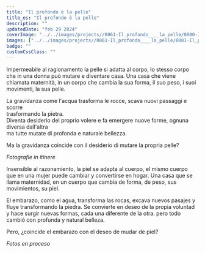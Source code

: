 ```yaml
---
title: "Il profondo è la pelle"
title_es: "Il profondo è la pelle"
description: ""
updatedDate: "feb 29 2024"
coverImage: "../../images/projects//0061-Il_profondo____la_pelle/0000-Il_profondo____la_pelle_Corpo_donna_maternita_cambiamento_mutamento_roccia_pietra_mare_acqua_schizzi_intimo_vulva_nascita_sessualita_Olympus_OM1.jpg"
images: ["../../images/projects//0061-Il_profondo____la_pelle/0001-Il_profondo____la_pelle_Corpo_donna_maternita_cambiamento_mutamento_roccia_pietra_mare_acqua_schizzi_intimo_vulva_nascita_sessualita_Olympus_OM1.jpg","../../images/projects//0061-Il_profondo____la_pelle/0002-Il_profondo____la_pelle_Corpo_donna_maternita_cambiamento_mutamento_roccia_pietra_mare_acqua_schizzi_intimo_vulva_nascita_sessualita_Olympus_OM1.jpg","../../images/projects//0061-Il_profondo____la_pelle/0003-Il_profondo____la_pelle_Corpo_donna_maternita_cambiamento_mutamento_roccia_pietra_mare_acqua_schizzi_intimo_vulva_nascita_sessualita_Olympus_OM1.jpg","../../images/projects//0061-Il_profondo____la_pelle/0004-Il_profondo____la_pelle_Corpo_donna_maternita_cambiamento_mutamento_roccia_pietra_mare_acqua_schizzi_intimo_vulva_nascita_sessualita_Olympus_OM1.jpg","../../images/projects//0061-Il_profondo____la_pelle/0005-Il_profondo____la_pelle_Corpo_donna_maternita_cambiamento_mutamento_roccia_pietra_mare_acqua_schizzi_intimo_vulva_nascita_sessualita_Olympus_OM1.jpg","../../images/projects//0061-Il_profondo____la_pelle/0006-Il_profondo____la_pelle_Corpo_donna_maternita_cambiamento_mutamento_roccia_pietra_mare_acqua_schizzi_intimo_vulva_nascita_sessualita_Olympus_OM1.jpg","../../images/projects//0061-Il_profondo____la_pelle/0007-Il_profondo____la_pelle_Corpo_donna_maternita_cambiamento_mutamento_roccia_pietra_mare_acqua_schizzi_intimo_vulva_nascita_sessualita_Olympus_OM1.jpg","../../images/projects//0061-Il_profondo____la_pelle/0008-Il_profondo____la_pelle_Corpo_donna_maternita_cambiamento_mutamento_roccia_pietra_mare_acqua_schizzi_intimo_vulva_nascita_sessualita_Olympus_OM1.jpg","../../images/projects//0061-Il_profondo____la_pelle/0009-Il_profondo____la_pelle_Corpo_donna_maternita_cambiamento_mutamento_roccia_pietra_mare_acqua_schizzi_intimo_vulva_nascita_sessualita_Olympus_OM1.jpg","../../images/projects//0061-Il_profondo____la_pelle/0010-Il_profondo____la_pelle_Corpo_donna_maternita_cambiamento_mutamento_roccia_pietra_mare_acqua_schizzi_intimo_vulva_nascita_sessualita_Olympus_OM1.jpg","../../images/projects//0061-Il_profondo____la_pelle/0011-Il_profondo____la_pelle_Corpo_donna_maternita_cambiamento_mutamento_roccia_pietra_mare_acqua_schizzi_intimo_vulva_nascita_sessualita_Olympus_OM1.jpg","../../images/projects//0061-Il_profondo____la_pelle/0012-Il_profondo____la_pelle_Corpo_donna_maternita_cambiamento_mutamento_roccia_pietra_mare_acqua_schizzi_intimo_vulva_nascita_sessualita_Olympus_OM1.jpg","../../images/projects//0061-Il_profondo____la_pelle/0013-Il_profondo____la_pelle_Corpo_donna_maternita_cambiamento_mutamento_roccia_pietra_mare_acqua_schizzi_intimo_vulva_nascita_sessualita_Olympus_OM1.jpg","../../images/projects//0061-Il_profondo____la_pelle/0014-Il_profondo____la_pelle_Corpo_donna_maternita_cambiamento_mutamento_roccia_pietra_mare_acqua_schizzi_intimo_vulva_nascita_sessualita_Olympus_OM1.jpg","../../images/projects//0061-Il_profondo____la_pelle/0015-Il_profondo____la_pelle_Corpo_donna_maternita_cambiamento_mutamento_roccia_pietra_mare_acqua_schizzi_intimo_vulva_nascita_sessualita_Olympus_OM1.jpg","../../images/projects//0061-Il_profondo____la_pelle/0016-Il_profondo____la_pelle_Corpo_donna_maternita_cambiamento_mutamento_roccia_pietra_mare_acqua_schizzi_intimo_vulva_nascita_sessualita_Olympus_OM1.jpg","../../images/projects//0061-Il_profondo____la_pelle/0017-Il_profondo____la_pelle_Corpo_donna_maternita_cambiamento_mutamento_roccia_pietra_mare_acqua_schizzi_intimo_vulva_nascita_sessualita_Olympus_OM1.jpg","../../images/projects//0061-Il_profondo____la_pelle/0018-Il_profondo____la_pelle_Corpo_donna_maternita_cambiamento_mutamento_roccia_pietra_mare_acqua_schizzi_intimo_vulva_nascita_sessualita_Olympus_OM1.jpg","../../images/projects//0061-Il_profondo____la_pelle/0019-Il_profondo____la_pelle_Corpo_donna_maternita_cambiamento_mutamento_roccia_pietra_mare_acqua_schizzi_intimo_vulva_nascita_sessualita_Olympus_OM1.jpg","../../images/projects//0061-Il_profondo____la_pelle/0020-Il_profondo____la_pelle_Corpo_donna_maternita_cambiamento_mutamento_roccia_pietra_mare_acqua_schizzi_intimo_vulva_nascita_sessualita_Olympus_OM1.jpg","../../images/projects//0061-Il_profondo____la_pelle/0021-Il_profondo____la_pelle_Corpo_donna_maternita_cambiamento_mutamento_roccia_pietra_mare_acqua_schizzi_intimo_vulva_nascita_sessualita_Olympus_OM1.jpg","../../images/projects//0061-Il_profondo____la_pelle/0022-Il_profondo____la_pelle_Corpo_donna_maternita_cambiamento_mutamento_roccia_pietra_mare_acqua_schizzi_intimo_vulva_nascita_sessualita_Olympus_OM1.jpg","../../images/projects//0061-Il_profondo____la_pelle/0023-Il_profondo____la_pelle_Corpo_donna_maternita_cambiamento_mutamento_roccia_pietra_mare_acqua_schizzi_intimo_vulva_nascita_sessualita_Olympus_OM1.jpg","../../images/projects//0061-Il_profondo____la_pelle/0024-Il_profondo____la_pelle_Corpo_donna_maternita_cambiamento_mutamento_roccia_pietra_mare_acqua_schizzi_intimo_vulva_nascita_sessualita_Olympus_OM1.jpg","../../images/projects//0061-Il_profondo____la_pelle/0025-Il_profondo____la_pelle_Corpo_donna_maternita_cambiamento_mutamento_roccia_pietra_mare_acqua_schizzi_intimo_vulva_nascita_sessualita_Olympus_OM1.jpg","../../images/projects//0061-Il_profondo____la_pelle/0026-Il_profondo____la_pelle_Corpo_donna_maternita_cambiamento_mutamento_roccia_pietra_mare_acqua_schizzi_intimo_vulva_nascita_sessualita_Olympus_OM1.jpg","../../images/projects//0061-Il_profondo____la_pelle/0027-Il_profondo____la_pelle_Corpo_donna_maternita_cambiamento_mutamento_roccia_pietra_mare_acqua_schizzi_intimo_vulva_nascita_sessualita_Olympus_OM1.jpg","../../images/projects//0061-Il_profondo____la_pelle/0028-Il_profondo____la_pelle_Corpo_donna_maternita_cambiamento_mutamento_roccia_pietra_mare_acqua_schizzi_intimo_vulva_nascita_sessualita_Olympus_OM1.jpg","../../images/projects//0061-Il_profondo____la_pelle/0029-Il_profondo____la_pelle_Corpo_donna_maternita_cambiamento_mutamento_roccia_pietra_mare_acqua_schizzi_intimo_vulva_nascita_sessualita_Olympus_OM1.jpg","../../images/projects//0061-Il_profondo____la_pelle/0030-Il_profondo____la_pelle_Corpo_donna_maternita_cambiamento_mutamento_roccia_pietra_mare_acqua_schizzi_intimo_vulva_nascita_sessualita_Olympus_OM1.jpg","../../images/projects//0061-Il_profondo____la_pelle/0031-Il_profondo____la_pelle_Corpo_donna_maternita_cambiamento_mutamento_roccia_pietra_mare_acqua_schizzi_intimo_vulva_nascita_sessualita_Olympus_OM1.jpg","../../images/projects//0061-Il_profondo____la_pelle/0032-Il_profondo____la_pelle_Corpo_donna_maternita_cambiamento_mutamento_roccia_pietra_mare_acqua_schizzi_intimo_vulva_nascita_sessualita_Olympus_OM1.jpg"]
badge: ""
customCssClass: ""
---
```


<content-it>
Impermeabile al ragionamento la pelle si adatta al corpo, lo stesso corpo che in una donna  
può mutare e diventare casa.  
Una casa che viene chiamata maternità, in un corpo che cambia la sua forma, il suo peso,  
i suoi movimenti, la sua pelle.

La gravidanza come l'acqua trasforma le rocce, scava nuovi passaggi e scorre  
trasformando la pietra.  
Diventa desiderio del proprio volere e fa emergere nuove forme, ognuna diversa dall'altra  
ma tutte mutate di profonda e naturale bellezza.

Ma la gravidanza coincide con il desiderio di mutare la propria pelle?


*Fotografie in itinere*
</content-it>

<content-es>
Insensible al razonamiento, la piel se adapta al cuerpo, el mismo cuerpo que en una mujer
puede cambiar y convertirse en hogar.
Una casa que se llama maternidad, en un cuerpo que cambia de forma, de peso,
sus movimientos, su piel.

El embarazo, como el agua, transforma las rocas, excava nuevos pasajes y fluye
transformando la piedra.
Se convierte en deseo de la propia voluntad y hace surgir nuevas formas, cada una diferente de la otra.
pero todo cambió con profunda y natural belleza.

Pero, ¿coincide el embarazo con el deseo de mudar de piel?


*Fotos en proceso*
</content-es>

